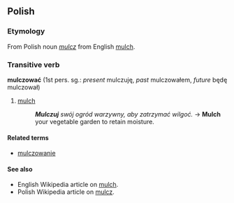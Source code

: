 ==Polish==

===Etymology===
From Polish noun ''[[mulcz]]'' from English [[mulch]].

===Transitive verb===
'''mulczować''' (1st pers. sg.: ''present'' mulczuję, ''past'' mulczowałem, ''future'' będę mulczował)

# [[mulch]]
#:'''''Mulczuj''' swój ogród warzywny, aby zatrzymać wilgoć.'' → '''Mulch''' your vegetable garden to retain moisture.

====Related terms====
*[[mulczowanie]]

====See also====
*English Wikipedia article on [[w:mulch|mulch]].
*Polish Wikipedia article on [[:w:pl:mulcz|mulcz]].